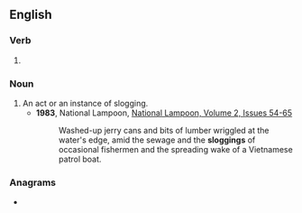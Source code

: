 ==English==

===Verb===
{{head|en|verb form}}

# {{present participle of|en|slog|nocat=1}}

===Noun===
{{en-noun}}

# An act or an instance of slogging.
#* '''1983''', National Lampoon, [https://books.google.com/books?id=b2wTAQAAMAAJ&q=%22sloggings%22&dq=%22sloggings%22&hl=en&sa=X&ved=0ahUKEwjVr7bYgujOAhUT4GMKHc4YB744ChDoAQgbMAA National Lampoon, Volume 2, Issues 54-65]
#*: Washed-up jerry cans and bits of lumber wriggled at the water's edge, amid the sewage and the '''sloggings''' of occasional fishermen and the spreading wake of a Vietnamese patrol boat.

===Anagrams===
* {{anagrams|en|a=gggilnos|loggings}}